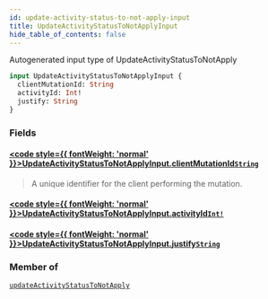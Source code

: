 ```yaml
---
id: update-activity-status-to-not-apply-input
title: UpdateActivityStatusToNotApplyInput
hide_table_of_contents: false
---
```








Autogenerated input type of UpdateActivityStatusToNotApply

```graphql
input UpdateActivityStatusToNotApplyInput {
  clientMutationId: String
  activityId: Int!
  justify: String
}
```


### Fields

#### [<code style={{ fontWeight: 'normal' }}>UpdateActivityStatusToNotApplyInput.<b>clientMutationId</b></code>](#)<Bullet />[`String`](/api/graphql/documentation/scalars/string) <Badge class="secondary" text="scalar"/>
> A unique identifier for the client performing the mutation.
> 

#### [<code style={{ fontWeight: 'normal' }}>UpdateActivityStatusToNotApplyInput.<b>activityId</b></code>](#)<Bullet />[`Int!`](/api/graphql/documentation/scalars/int) <Badge class="secondary" text="non-null"/> <Badge class="secondary" text="scalar"/>
> 
> 

#### [<code style={{ fontWeight: 'normal' }}>UpdateActivityStatusToNotApplyInput.<b>justify</b></code>](#)<Bullet />[`String`](/api/graphql/documentation/scalars/string) <Badge class="secondary" text="scalar"/>
> 
> 



### Member of

[`updateActivityStatusToNotApply`](/api/graphql/documentation/mutations/update-activity-status-to-not-apply)  <Badge class="secondary" text="mutation"/>



